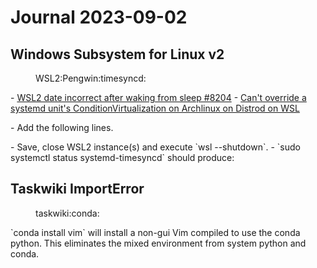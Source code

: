 = Journal 2023-09-02 =

== Windows Subsystem for Linux v2 ==
:WSL2:Pengwin:timesyncd:

- [[https://github.com/microsoft/WSL/issues/8204#issuecomment-1338334154|WSL2 date incorrect after waking from sleep #8204]]
- [[https://unix.stackexchange.com/a/737366/272577|Can't override a systemd unit's ConditionVirtualization on Archlinux on Distrod on WSL]]

{{{bash
# If not installed
sudo apt install systemd-timesyncd

# Edit/create
# /etc/systemd/system/systemd-timesyncd.service.d/override.conf
sudo systemctl edit systemd-timesyncd
}}}

- Add the following lines.

{{{text
[Unit]
ConditionVirtualization=
ConditionVirtualization=wsl
}}}

- Save, close WSL2 instance(s) and execute `wsl --shutdown`.
- `sudo systemctl status systemd-timesyncd` should produce:

{{{text
● systemd-timesyncd.service - Network Time Synchronization
     Loaded: loaded (/lib/systemd/system/systemd-timesyncd.service; enabled; preset: enabled)
    Drop-In: /etc/systemd/system/systemd-timesyncd.service.d
             └─override.conf
     Active: active (running) since Sat 2023-09-02 06:19:50 PDT; 11min ago
       Docs: man:systemd-timesyncd.service(8)
   Main PID: 83 (systemd-timesyn)
     Status: "Contacted time server 108.61.73.243:123 (0.debian.pool.ntp.org)."
      Tasks: 2 (limit: 9385)
     Memory: 1.5M
     CGroup: /system.slice/systemd-timesyncd.service
             └─83 /lib/systemd/systemd-timesyncd
}}}
== Taskwiki ImportError ==
:taskwiki:conda:

`conda install vim` will install a non-gui Vim compiled to use the conda
python. This eliminates the mixed environment from system python and conda.

